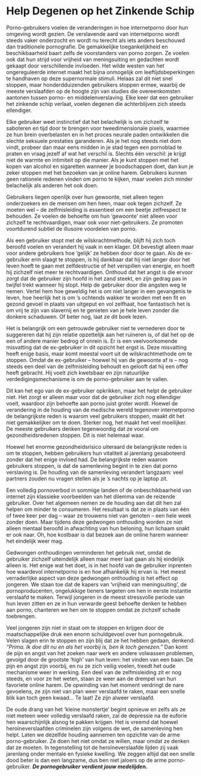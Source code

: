 # Help Degenen op het Zinkende Schip

Porno-gebruikers voelen de veranderingen in hoe internetporno door hun omgeving wordt gezien. De verslavende aard van internetporno wordt steeds vaker onderzocht en wordt nu terecht als iets anders beschouwd dan traditionele pornografie. De gemakkelijke toegankelijkheid en beschikbaarheid baart zelfs de voorstanders van porno zorgen. Ze voelen ook dat hun strijd voor vrijheid van meningsuiting en gedachten wordt gekaapt door verschillende invloeden. Het wilde westen van het ongereguleerde internet maakt het bijna onmogelijk om leeftijdsbeperkingen te handhaven op deze supernormale stimuli. Helaas zal dit niet snel stoppen, maar honderdduizenden gebruikers stoppen ermee, waarbij de meeste verslaafden op de hoogte zijn van studies die overeenkomsten aantonen tussen porno- en middelenverslaving. Elke keer dat een gebruiker het zinkende schip verlaat, voelen degenen die achterblijven zich steeds ellendiger.

Elke gebruiker weet instinctief dat het belachelijk is om zichzelf te saboteren en tijd door te brengen voor tweedimensionale pixels, waarmee ze hun brein overbelasten en in het proces neurale paden ontwikkelen die slechte seksuele prestaties garanderen. Als je het nog steeds niet dom vindt, probeer dan maar eens midden in je stad tegen een pornoblad te praten en vraag jezelf af wat het verschil is. Slechts één verschil: je krijgt niet de warmte en intimiteit op die manier. Als je kunt stoppen met het kopen van alcohol en sigaretten wanneer je boodschappen doet, dan kun je zeker stoppen met het bezoeken van je online harem. Gebruikers kunnen geen rationele redenen vinden om porno te kijken, maar voelen zich minder belachelijk als anderen het ook doen.

Gebruikers liegen openlijk over hun gewoonte, niet alleen tegen onderzoekers en de mensen om hen heen, maar ook tegen zichzelf. Ze moeten wel – de zelfmisleiding is essentieel om een beetje zelfrespect te behouden. Ze voelen de behoefte om hun 'gewoonte' niet alleen voor zichzelf te rechtvaardigen, maar ook voor niet-gebruikers. Ze promoten voortdurend subtiel de illusoire voordelen van porno.

Als een gebruiker stopt met de wilskrachtmethode, blijft hij zich toch beroofd voelen en verandert hij vaak in een klager. Dit bevestigt alleen maar voor andere gebruikers hoe ‘gelijk’ ze hebben door door te gaan. Als de ex-gebruiker erin slaagt te stoppen, is hij dankbaar dat hij niet langer door het leven hoeft te gaan met zelfdestructie of het verspillen van energie, en hoeft hij zichzelf niet meer te rechtvaardigen. Onthoud dat het angst is die ervoor zorgt dat de gebruiker zijn hoofd in het zand steekt, en zijn gedrag pas in twijfel trekt wanneer hij stopt. Help de gebruiker door die angsten weg te nemen. Vertel hem hoe geweldig het is om niet langer in een gevangenis te leven, hoe heerlijk het is om 's ochtends wakker te worden met een fit en gezond gevoel in plaats van uitgeput en vol zelfhaat, hoe fantastisch het is om vrij te zijn van slavernij en te genieten van je hele leven zonder die donkere schaduwen. Of beter nog, laat ze dit boek lezen.

Het is belangrijk om een getrouwde gebruiker niet te vernederen door te suggereren dat hij zijn relatie opzettelijk aan het ruïneren is, of dat het op de een of andere manier bedrog of onrein is. Er is een veelvoorkomende misvatting dat de ex-gebruiker in dit opzicht het ergst is. Deze misvatting heeft enige basis, maar komt meestal voort uit de wilskrachtmethode om te stoppen. Omdat de ex-gebruiker – hoewel hij van de gewoonte af is – nog steeds een deel van de zelfmisleiding behoudt en gelooft dat hij een offer heeft gebracht. Hij voelt zich kwetsbaar en zijn natuurlijke verdedigingsmechanisme is om de porno-gebruiker aan te vallen.

Dit kan het ego van de ex-gebruiker opkrikken, maar het helpt de gebruiker niet. Het zorgt er alleen maar voor dat de gebruiker zich nog ellendiger voelt, waardoor zijn behoefte aan porno juist groter wordt. Hoewel de verandering in de houding van de medische wereld tegenover internetporno de belangrijkste reden is waarom veel gebruikers stoppen, maakt dit het niet gemakkelijker om te doen. Sterker nog, het maakt het veel moeilijker. De meeste gebruikers denken tegenwoordig dat ze vooral om gezondheidsredenen stoppen. Dit is niet helemaal waar.

Hoewel het enorme gezondheidsrisico uiteraard de belangrijkste reden is om te stoppen, hebben gebruikers hun vitaliteit al jarenlang gesaboteerd zonder dat het enige invloed had. De belangrijkste reden waarom gebruikers stoppen, is dat de samenleving begint in te zien dat porno verslaving is. De houding van de samenleving verandert langzaam: veel partners zouden nu vragen stellen als je 's nachts op je laptop zit.

Een volledig pornoverbod in sommige landen of de onbeschikbaarheid van internet zijn klassieke voorbeelden van het dilemma van de reizende gebruiker. Over het algemeen nemen ze de houding aan dat dit hen zal helpen om minder te consumeren. Het resultaat is dat ze in plaats van één of twee keer per dag – waar ze trouwens niet van genoten – een hele week zonder doen. Maar tijdens deze gedwongen onthouding worden ze niet alleen mentaal beroofd in afwachting van hun beloning, hun lichaam snakt er ook naar. Oh, hoe kostbaar is dat bezoek aan de online harem wanneer het eindelijk weer mag.

Gedwongen onthoudingen verminderen het gebruik niet, omdat de gebruiker zichzelf uiteindelijk alleen maar meer laat gaan als hij eindelijk alleen is. Het enige wat het doet, is in het hoofd van de gebruiker inprenten hoe waardevol internetporno is en hoe afhankelijk hij ervan is. Het meest verraderlijke aspect van deze gedwongen onthouding is het effect op jongeren. We staan toe dat de kapers van 'vrijheid van meningsuiting', de pornoproducenten, ongelukkige tieners targeten om hen in eerste instantie verslaafd te maken. Terwijl jongeren in de meest stressvolle periode van hun leven zitten en ze in hun verwarde geest behoefte denken te hebben aan porno, chanteren we hen om te stoppen omdat ze zichzelf schade toebrengen.

Veel jongeren zijn niet in staat om te stoppen en krijgen door de maatschappelijke druk een enorm schuldgevoel over hun pornogebruik. Velen slagen erin te stoppen en zijn blij dat ze het hebben gedaan, denkend: _“Prima. Ik doe dit nu en als het voorbij is, ben ik toch genezen.”_ Dan komt de pijn en angst van het zoeken naar werk en andere volwassen problemen, gevolgd door de grootste ‘high’ van hun leven: het vinden van een baan. De pijn en angst zijn voorbij, en nu ze zich veilig voelen, treedt het oude mechanisme weer in werking. Een deel van de zelfmisleiding zit er nog steeds, en voor ze het weten, staan ze weer aan de drempel van hun favoriete online harem. De opwinding van het moment verdringt de nare gevoelens, ze zijn niet van plan weer verslaafd te raken, maar een snelle blik kan toch geen kwaad... Te laat! Ze zijn alweer verslaafd.

De oude drang van het ‘kleine monstertje’ begint opnieuw en zelfs als ze niet meteen weer volledig verslaafd raken, zal de depressie na de euforie hen waarschijnlijk alsnog te pakken krijgen. Het is vreemd dat hoewel heroïneverslaafden criminelen zijn volgens de wet, de samenleving hen helpt. Laten we dezelfde houding aannemen ten opzichte van de arme porno-gebruiker. Ze doen het niet omdat ze willen, maar omdat ze denken dat ze moeten. In tegenstelling tot de heroïneverslaafde lijden zij vaak jarenlang onder mentale en fysieke kwelling. We zeggen altijd dat een snelle dood beter is dan een langzame, dus ben niet jaloers op de arme porno-gebruiker. ***De pornogebruiker verdient jouw medelijden.***
